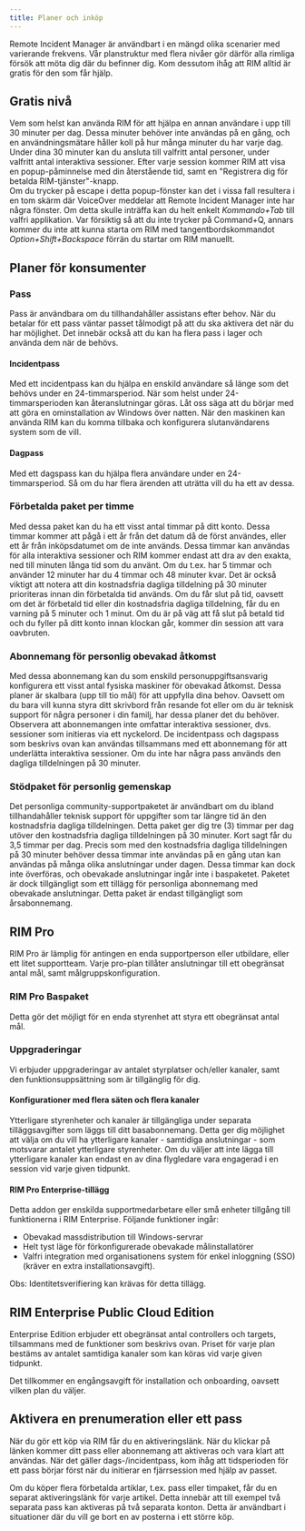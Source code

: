 ```yaml
---
title: Planer och inköp
---
```



Remote Incident Manager är användbart i en mängd olika scenarier med varierande frekvens. Vår planstruktur med flera nivåer gör därför alla rimliga försök att möta dig där du befinner dig. Kom dessutom ihåg att RIM alltid är gratis för den som får hjälp.

## Gratis nivå

Vem som helst kan använda RIM för att hjälpa en annan användare i upp till 30 minuter per dag. Dessa minuter behöver inte användas på en gång, och en användningsmätare håller koll på hur många minuter du har varje dag. Under dina 30 minuter kan du ansluta till valfritt antal personer, under valfritt antal interaktiva sessioner. Efter varje session kommer RIM att visa en popup-påminnelse med din återstående tid, samt en "Registrera dig för betalda RIM-tjänster"-knapp.  
<MacOS>
Om du trycker på escape i detta popup-fönster kan det i vissa fall resultera i en tom skärm där VoiceOver meddelar att Remote Incident Manager inte har några fönster. Om detta skulle inträffa kan du helt enkelt *Kommando+Tab* till valfri applikation. Var försiktig så att du inte trycker på Command+Q, annars kommer du inte att kunna starta om RIM med tangentbordskommandot *Option+Shift+Backspace* förrän du startar om RIM manuellt.
</MacOS>

## Planer för konsumenter

### Pass

Pass är användbara om du tillhandahåller assistans efter behov. När du betalar för ett pass väntar passet tålmodigt på att du ska aktivera det när du har möjlighet. Det innebär också att du kan ha flera pass i lager och använda dem när de behövs.

#### Incidentpass

Med ett incidentpass kan du hjälpa en enskild användare så länge som det behövs under en 24-timmarsperiod. När som helst under 24-timmarsperioden kan återanslutningar göras. Låt oss säga att du börjar med att göra en ominstallation av Windows över natten. När den maskinen kan använda RIM kan du komma tillbaka och konfigurera slutanvändarens system som de vill.

#### Dagpass

Med ett dagspass kan du hjälpa flera användare under en 24-timmarsperiod. Så om du har flera ärenden att uträtta vill du ha ett av dessa.

### Förbetalda paket per timme

Med dessa paket kan du ha ett visst antal timmar på ditt konto. Dessa timmar kommer att pågå i ett år från det datum då de först användes, eller ett år från inköpsdatumet om de inte används.
Dessa timmar kan användas för alla interaktiva sessioner och RIM kommer endast att dra av den exakta, ned till minuten långa tid som du använt. Om du t.ex. har 5 timmar och använder 12 minuter har du 4 timmar och 48 minuter kvar. Det är också viktigt att notera att din kostnadsfria dagliga tilldelning på 30 minuter prioriteras innan din förbetalda tid används. Om du får slut på tid, oavsett om det är förbetald tid eller din kostnadsfria dagliga tilldelning, får du en varning på 5 minuter och 1 minut. Om du är på väg att få slut på betald tid och du fyller på ditt konto innan klockan går, kommer din session att vara oavbruten.

### Abonnemang för personlig obevakad åtkomst

Med dessa abonnemang kan du som enskild personuppgiftsansvarig konfigurera ett visst antal fysiska maskiner för obevakad åtkomst. Dessa planer är skalbara (upp till tio mål) för att uppfylla dina behov. Oavsett om du bara vill kunna styra ditt skrivbord från resande fot eller om du är teknisk support för några personer i din familj, har dessa planer det du behöver.  
Observera att abonnemangen inte omfattar interaktiva sessioner, dvs. sessioner som initieras via ett nyckelord. De incidentpass och dagspass som beskrivs ovan kan användas tillsammans med ett abonnemang för att underlätta interaktiva sessioner. Om du inte har några pass används den dagliga tilldelningen på 30 minuter.

### Stödpaket för personlig gemenskap

Det personliga community-supportpaketet är användbart om du ibland tillhandahåller teknisk support för uppgifter som tar längre tid än den kostnadsfria dagliga tilldelningen. Detta paket ger dig tre (3) timmar per dag utöver den kostnadsfria dagliga tilldelningen på 30 minuter. Kort sagt får du 3,5 timmar per dag. Precis som med den kostnadsfria dagliga tilldelningen på 30 minuter behöver dessa timmar inte användas på en gång utan kan användas på många olika anslutningar under dagen. Dessa timmar kan dock inte överföras, och obevakade anslutningar ingår inte i baspaketet. Paketet är dock tillgängligt som ett tillägg för personliga abonnemang med obevakade anslutningar. Detta paket är endast tillgängligt som årsabonnemang.

## RIM Pro

RIM Pro är lämplig för antingen en enda supportperson eller utbildare, eller ett litet supportteam. Varje pro-plan tillåter anslutningar till ett obegränsat antal mål, samt målgruppskonfiguration.

### RIM Pro Baspaket

Detta gör det möjligt för en enda styrenhet att styra ett obegränsat antal mål.

### Uppgraderingar

Vi erbjuder uppgraderingar av antalet styrplatser och/eller kanaler, samt den funktionsuppsättning som är tillgänglig för dig.

#### Konfigurationer med flera säten och flera kanaler

Ytterligare styrenheter och kanaler är tillgängliga under separata tilläggsavgifter som läggs till ditt basabonnemang. Detta ger dig möjlighet att välja om du vill ha ytterligare kanaler - samtidiga anslutningar - som motsvarar antalet ytterligare styrenheter. Om du väljer att inte lägga till ytterligare kanaler kan endast en av dina flygledare vara engagerad i en session vid varje given tidpunkt. 

#### RIM Pro Enterprise-tillägg

Detta addon ger enskilda supportmedarbetare eller små enheter tillgång till funktionerna i RIM Enterprise. Följande funktioner ingår:
* Obevakad massdistribution till Windows-servrar
* Helt tyst läge för förkonfigurerade obevakade målinstallatörer
* Valfri integration med organisationens system för enkel inloggning (SSO) (kräver en extra installationsavgift).

Obs: Identitetsverifiering kan krävas för detta tillägg.

## RIM Enterprise Public Cloud Edition

Enterprise Edition erbjuder ett obegränsat antal controllers och targets, tillsammans med de funktioner som beskrivs ovan. Priset för varje plan bestäms av antalet samtidiga kanaler som kan köras vid varje given tidpunkt.

Det tillkommer en engångsavgift för installation och onboarding, oavsett vilken plan du väljer.  

## Aktivera en prenumeration eller ett pass

När du gör ett köp via RIM får du en aktiveringslänk. När du klickar på länken kommer ditt pass eller abonnemang att aktiveras och vara klart att användas. När det gäller dags-/incidentpass, kom ihåg att tidsperioden för ett pass börjar först när du initierar en fjärrsession med hjälp av passet.

Om du köper flera förbetalda artiklar, t.ex. pass eller timpaket, får du en separat aktiveringslänk för varje artikel. Detta innebär att till exempel två separata pass kan aktiveras på två separata konton. Detta är användbart i situationer där du vill ge bort en av posterna i ett större köp.